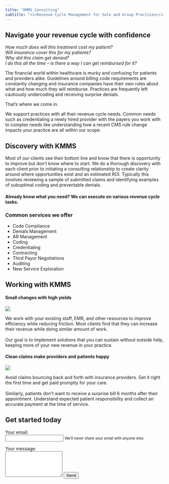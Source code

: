 ```yaml
---
title: "KMMS Consulting"
subtitle: "<i>Revenue Cycle Management for Solo and Group Practices</i>"
---
```


## Navigate your revenue cycle with confidence

 _How much does will this treatment cost my patient?_  
 _Will insurance cover this for my patients?_  
 _Why did this claim get denied?_  
 _I do this all the time -- is there a way I can get reimbursed for it?_ 

The financial world within healthcare is murky and confusing for patients and providers alike. Guidelines around billing code requirements are constantly changing and insurance companies have their own rules about what and how much they will reimburse. Practices are frequently left cautiously undercoding and receiving surprise denials.  

That's where we come in.  

We support practices with all their revenue cycle needs. Common needs such as credentialing a newly hired provider with the payers you work with to complex needs like understanding how a recent CMS rule change impacts your practice are all within our scope.

## Discovery with KMMS

Most of our clients see their bottom line and know that there is opportunity to improve but don't know where to start. We do a thorough discovery with each client prior to initiating a consulting relationship to create clarity around where opportunities exist and an estimated ROI. Typically this involves reviewing a sample of submitted claims and identifying examples of suboptimal coding and preventable denials.  

#### Already know what you need? We can execute on various revenue cycle tasks.

### Common services we offer

- Code Compliance
- Denials Management
- AR Management
- Coding
- Credentialing
- Contracting
- Third Payor Negotiations
- Auditing
- New Service Exploration

## Working with KMMS

#### Small changes with high yields
::: {layout="[30,70]"}

![](kmms_assets/royalty_free_images/2_people_in_office.jpg)

We work with your existing staff, EMR, and other resources to improve efficiency while reducing friction. Most clients find that they can increase their revenue while doing similar amount of work.  <br>  
Our goal is to implement solutions that you can sustain without outside help, keeping more of your new revenue in your practice.

:::

#### Clean claims make providers and patients happy
::: {layout="[30,70]"}

![](kmms_assets/royalty_free_images/doctor.jpg)

Avoid claims bouncing back and forth with insurance providers. Get it right the first time and get paid promptly for your care.  
<br>
Similarly, patients don't want to receive a surprise bill 6 months after their appointment. Understand expected patient responsibility and collect an accurate payment at the time of service.
:::


## Get started today

<form
  action="https://formspree.io/f/xanyjygy"
    method="POST"
>
<label class="form-label mt-4">
Your email:  
</label>
<input class ="form-control" type="email" name="email">
<small class="form-text text-muted">We'll never share your email with anyone else.</small>

<label class="from-label mt-4">
Your message:  
</label>
<textarea class="form-control" name="message" rows="5"></textarea>

<button class ="btn btn-primary mt-3" type="submit"> Send </button>

</form>

